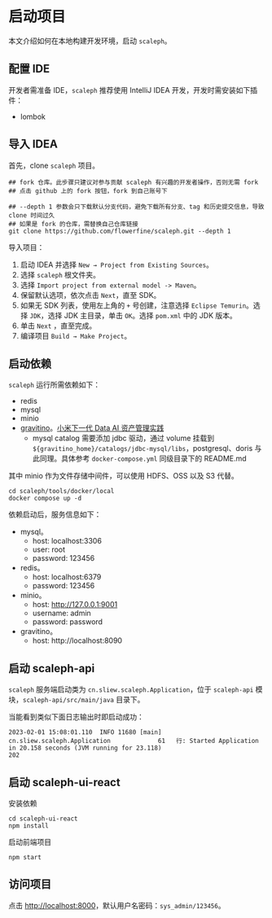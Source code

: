 # 启动项目

本文介绍如何在本地构建开发环境，启动 `scaleph`。

## 配置 IDE

开发者需准备 IDE，`scaleph` 推荐使用 IntelliJ IDEA 开发，开发时需安装如下插件：

- lombok

## 导入 IDEA

首先，clone `scaleph` 项目。

```shell
## fork 仓库。此步骤只建议对参与贡献 scaleph 有兴趣的开发者操作，否则无需 fork
## 点击 github 上的 fork 按钮，fork 到自己账号下

## --depth 1 参数会只下载默认分支代码，避免下载所有分支、tag 和历史提交信息，导致 clone 时间过久
## 如果是 fork 的仓库，需替换自己仓库链接
git clone https://github.com/flowerfine/scaleph.git --depth 1
```

导入项目：

1. 启动 IDEA 并选择 `New → Project from Existing Sources`。
2. 选择 `scaleph` 根文件夹。
3. 选择 `Import project from external model -> Maven`。
4. 保留默认选项，依次点击 `Next`，直至 SDK。
5. 如果无 SDK 列表，使用左上角的 `+` 号创建，注意选择 `Eclipse Temurin`。选择 `JDK`，选择 JDK 主目录，单击 `OK`。选择 `pom.xml` 中的 JDK 版本。
6. 单击 `Next` ，直至完成。
7. 编译项目 `Build → Make Project`。

## 启动依赖

`scaleph` 运行所需依赖如下：

- redis
- mysql
- minio
- [gravitino](https://github.com/datastrato/gravitino)。[小米下一代 Data AI 资产管理实践](https://www.infoq.cn/article/ZSGZr9BUkwMoxWLssDhJ)
  - mysql catalog 需要添加 jdbc 驱动，通过 volume 挂载到 `${gravitino_home}/catalogs/jdbc-mysql/libs`，postgresql、doris 与此同理。具体参考 `docker-compose.yml` 同级目录下的 README.md


其中 minio 作为文件存储中间件，可以使用 HDFS、OSS 以及 S3 代替。

```shell
cd scaleph/tools/docker/local
docker compose up -d
```

依赖启动后，服务信息如下：

- mysql。
  - host: localhost:3306
  - user: root
  - password: 123456
- redis。
  - host: localhost:6379
  - password: 123456
- minio。
  - host: http://127.0.0.1:9001
  - username: admin
  - password: password
- gravitino。
  - host: http://localhost:8090
  

## 启动 scaleph-api

`scaleph` 服务端启动类为 `cn.sliew.scaleph.Application`，位于 `scaleph-api` 模块，`scaleph-api/src/main/java` 目录下。

当能看到类似下面日志输出时即启动成功：

```
2023-02-01 15:08:01.110  INFO 11680 [main] cn.sliew.scaleph.Application             61   行: Started Application in 20.158 seconds (JVM running for 23.118)
202
```

## 启动 scaleph-ui-react

安装依赖

```shell
cd scaleph-ui-react
npm install
```

启动前端项目

```shell
npm start
```

## 访问项目

点击 [http://localhost:8000](http://localhost:8000)，默认用户名密码：`sys_admin/123456`。
